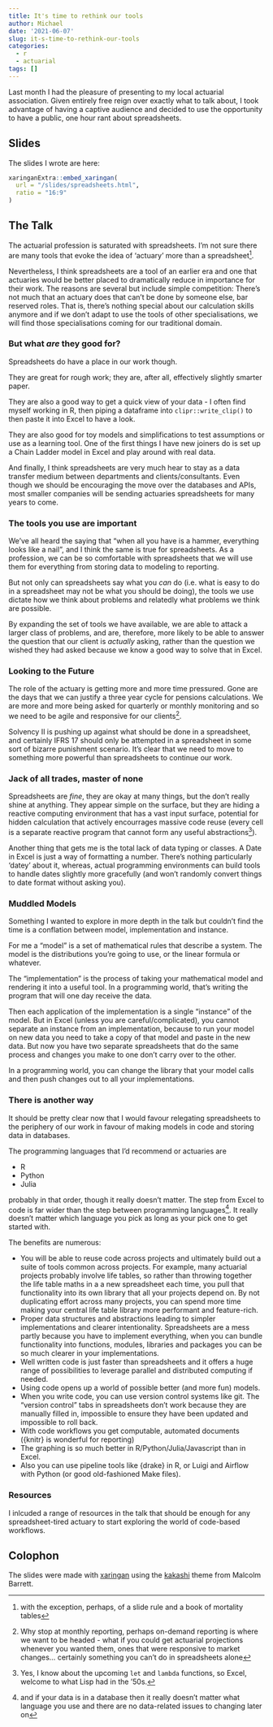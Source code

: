 ```yaml
---
title: It's time to rethink our tools
author: Michael
date: '2021-06-07'
slug: it-s-time-to-rethink-our-tools
categories:
  - r
  - actuarial
tags: []
---
```


Last month I had the pleasure of presenting to my local actuarial association.
Given entirely free reign over exactly what to talk about, I took advantage of having a captive audience and decided to use the opportunity to have a public, one hour rant about spreadsheets.

## Slides

The slides I wrote are here:

```r
xaringanExtra::embed_xaringan(
  url = "/slides/spreadsheets.html",
  ratio = "16:9"
)
```

## The Talk

The actuarial profession is saturated with spreadsheets.
I'm not sure there are many tools that evoke the idea of 'actuary' more than a spreadsheet^[with the exception, perhaps, of a slide rule and a book of mortality tables].

Nevertheless, I think spreadsheets are a tool of an earlier era and one that actuaries would be better placed to dramatically reduce in importance for their work.
The reasons are several but include simple competition: There's not much that an actuary does that can't be done by someone else, bar reserved roles.
That is, there's nothing special about our calculation skills anymore and if we don't adapt to use the tools of other specialisations, we will find those specialisations coming for our traditional domain.

### But what *are* they good for?

Spreadsheets do have a place in our work though.

They are great for rough work; they are, after all, effectively slightly smarter paper.

They are also a good way to get a quick view of your data - I often find myself working in R, then piping a dataframe into `clipr::write_clip()` to then paste it into Excel to have a look.

They are also good for toy models and simplifications to test assumptions or use as a learning tool.
One of the first things I have new joiners do is set up a Chain Ladder model in Excel and play around with real data.

And finally, I think spreadsheets are very much hear to stay as a data transfer medium between departments and clients/consultants.
Even though we should be encouraging the move over the databases and APIs, most smaller companies will be sending actuaries spreadsheets for many years to come.

### The tools you use are important

We've all heard the saying that "when all you have is a hammer, everything looks like a nail", and I think the same is true for spreadsheets.
As a profession, we can be so comfortable with spreadsheets that we will use them for everything from storing data to modeling to reporting.

But not only can spreadsheets say what you *can* do (i.e. what is easy to do in a spreadsheet may not be what you should be doing), the tools we use dictate how we think about problems and relatedly what problems we think are possible.

By expanding the set of tools we have available, we are able to attack a larger class of problems, and are, therefore, more likely to be able to answer the question that our client is *actually* asking, rather than the question we wished they had asked because we know a good way to solve that in Excel.

### Looking to the Future

The role of the actuary is getting more and more time pressured. 
Gone are the days that we can justify a three year cycle for pensions calculations.
We are more and more being asked for quarterly or monthly monitoring and so we need to be agile and responsive for our clients^[Why stop at monthly reporting, perhaps on-demand reporting is where we want to be headed - what if you could get actuarial projections whenever you wanted them, ones that were responsive to market changes... certainly something you can't do in spreadsheets alone].

Solvency II is pushing up against what should be done in a spreadsheet, and certainly IFRS 17 should only be attempted in a spreadsheet in some sort of bizarre punishment scenario.
It's clear that we need to move to something more powerful than spreadsheets to continue our work.

### Jack of all trades, master of none

Spreadsheets are *fine*, they are okay at many things, but the don't really shine at anything.
They appear simple on the surface, but they are hiding a reactive computing environment that has a vast input surface, potential for hidden calculation that actively encourrages massive code reuse (every cell is a separate reactive program that cannot form any useful abstractions^[Yes, I know about the upcoming `let` and `lambda` functions, so Excel, welcome to what Lisp had in the '50s.]).

Another thing that gets me is the total lack of data typing or classes. 
A Date in Excel is just a way of formatting a number. 
There's nothing particularly 'datey' about it, whereas, actual programming environments can build tools to handle dates slightly more gracefully (and won't randomly convert things to date format without asking you).

### Muddled Models

Something I wanted to explore in more depth in the talk but couldn't find the time is a conflation between model, implementation and instance.

For me a "model" is a set of mathematical rules that describe a system.
The model is the distributions you're going to use, or the linear formula or whatever.

The "implementation" is the process of taking your mathematical model and rendering it into a useful tool.
In a programming world, that's writing the program that will one day receive the data.

Then each application of the implementation is a single "instance" of the model.
But in Excel (unless you are careful/complicated), you cannot separate an instance from an implementation, because to run your model on new data you need to take a copy of that model and paste in the new data.
But now you have two separate spreadsheets that do the same process and changes you make to one don't carry over to the other.

In a programming world, you can change the library that your model calls and then push changes out to all your implementations.

### There is another way

It should be pretty clear now that I would favour relegating spreadsheets to the periphery of our work in favour of making models in code and storing data in databases.

The programming languages that I'd recommend or actuaries are

- R
- Python
- Julia

probably in that order, though it really doesn't matter.
The step from Excel to code is far wider than the step between programming languages^[and if your data is in a database then it really doesn't matter what language you use and there are no data-related issues to changing later on]. It really doesn't matter which language you pick as long as your pick one to get started with.

The benefits are numerous:

- You will be able to reuse code across projects and ultimately build out a suite of tools common across projects.
  For example, many actuarial projects probably involve life tables, so rather than throwing together the life table maths in a a new spreadsheet each time, you pull that functionality into its own library that all your projects depend on. 
  By not duplicating effort across many projects, you can spend more time making your central life table library more performant and feature-rich.
- Proper data structures and abstractions leading to simpler implementations and clearer intentionality. Spreadsheets are a mess partly because you have to implement everything, when you can bundle functionality into functions, modules, libraries and packages you can be so much clearer in your implementations.
- Well written code is just faster than spreadsheets and it offers a huge range of possibilities to leverage parallel and distributed computing if needed.
- Using code opens up a world of possible better (and more fun) models.
- When you write code, you can use version control systems like git. 
  The "version control" tabs in spreadsheets don't work because they are manually filled in, impossible to ensure they have been updated and impossible to roll back.
- With code workflows you get computable, automated documents ({knitr} is wonderful for reporting)
- The graphing is so much better in R/Python/Julia/Javascript than in Excel.
- Also you can use pipeline tools like {drake} in R, or Luigi and Airflow with Python (or good old-fashioned Make files).

### Resources

I inlcuded a range of resources in the talk that should be enough for any spreadsheet-tired actuary to start exploring the world of code-based workflows.

## Colophon

The slides were made with [xaringan](https://github.com/yihui/xaringan) using the [kakashi](https://github.com/malcolmbarrett/kakashi) theme from Malcolm Barrett.